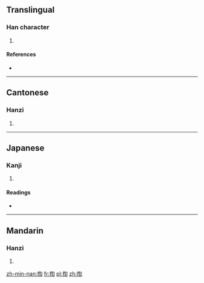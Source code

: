 ==Translingual==

===Han character===
{{Han char|rn=64|rad=手|as=09|sn=12|four=5702<sub>0</sub>|canj=手心卜口 (QPYR)}}

# {{defn|Han|sort=手09}}

====References====
* {{Han ref|kx=0441.070|dkj=12329|dj=0792.030|hdz=31922.060|uh=63C8|ud=25544|bh=D96E|bd=55662}}

----

==Cantonese==

===Hanzi===
{{yue-hanzi|jyut=|y=gwang1}}

# {{defn|lang=yue|sort=手09}}

----

==Japanese==

===Kanji===
{{ja-kanji|grade=|rs=手09}}

# {{defn|lang=ja|sort=手09}}

====Readings====
* {{ja-readings|on=[[こう]] (kō), [[けん]] (ken), [[きく]] (kiku)|kun=[[うつ]] (utsu)}}

----

==Mandarin==

===Hanzi===
{{cmn-hanzi|pin=[[hōng]] ([[hong1]])|wg=hung<sup>1</sup>}}

# {{defn|lang=cmn|sort=手09}}

[[zh-min-nan:揈]]
[[fr:揈]]
[[pl:揈]]
[[zh:揈]]